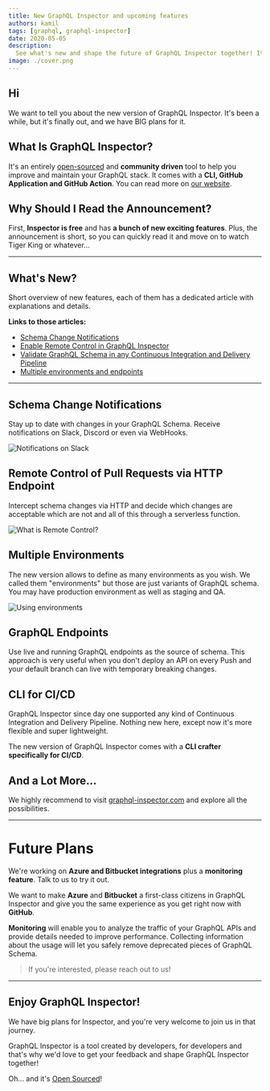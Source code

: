 ```yaml
---
title: New GraphQL Inspector and upcoming features
authors: kamil
tags: [graphql, graphql-inspector]
date: 2020-05-05
description:
  See what's new and shape the future of GraphQL Inspector together! It's entirely open-sourced!
image: ./cover.png
---
```


## Hi

We want to tell you about the new version of GraphQL Inspector. It's been a while, but it's finally
out, and we have BIG plans for it.

## What Is GraphQL Inspector?

It's an entirely [open-sourced](https://github.com/kamilkisiela/graphql-inspector) and **community
driven** tool to help you improve and maintain your GraphQL stack. It comes with a **CLI, GitHub
Application and GitHub Action**. You can read more on [our website](https://graphql-inspector.com).

## Why Should I Read the Announcement?

First, **Inspector is free** and has **a bunch of new exciting features**. Plus, the announcement is
short, so you can quickly read it and move on to watch Tiger King or whatever...

---

## What's New?

Short overview of new features, each of them has a dedicated article with explanations and details.

**Links to those articles:**

- [Schema Change Notifications](/blog/schema-change-notifications)
- [Enable Remote Control in GraphQL Inspector](/blog/remote-control-graphql-inspector)
- [Validate GraphQL Schema in any Continuous Integration and Delivery Pipeline](/blog/ci-ci-graphql-inspector)
- [Multiple environments and endpoints](/blog/multiple-environments-endpoints-graphql-inspector)

---

## Schema Change Notifications

Stay up to date with changes in your GraphQL Schema. Receive notifications on Slack, Discord or even
via WebHooks.

![Notifications on Slack](../schema-change-notifications/slack.png 'Notifications on Slack')

## Remote Control of Pull Requests via HTTP Endpoint

Intercept schema changes via HTTP and decide which changes are acceptable which are not and all of
this through a serverless function.

![](../remote-control-graphql-inspector/remote-graph.png 'What is Remote Control?')

## Multiple Environments

The new version allows to define as many environments as you wish. We called them "environments" but
those are just variants of GraphQL schema. You may have production environment as well as staging
and QA.

![](../multiple-environments-endpoints-graphql-inspector/graph.png 'Using environments')

## GraphQL Endpoints

Use live and running GraphQL endpoints as the source of schema. This approach is very useful when
you don't deploy an API on every Push and your default branch can live with temporary breaking
changes.

## CLI for CI/CD

GraphQL Inspector since day one supported any kind of Continuous Integration and Delivery Pipeline.
Nothing new here, except now it's more flexible and super lightweight.

The new version of GraphQL Inspector comes with a **CLI crafter specifically for CI/CD**.

## And a Lot More...

We highly recommend to visit [graphql-inspector.com](https://graphql-inspector.com) and explore all
the possibilities.

---

# Future Plans

We're working on **Azure and Bitbucket integrations** plus a **monitoring feature**. Talk to us to
try it out.

We want to make **Azure** and **Bitbucket** a first-class citizens in GraphQL Inspector and give you
the same experience as you get right now with **GitHub**.

**Monitoring** will enable you to analyze the traffic of your GraphQL APIs and provide details
needed to improve performance. Collecting information about the usage will let you safely remove
deprecated pieces of GraphQL Schema.

> If you're interested, please reach out to us!

---

## Enjoy GraphQL Inspector!

We have big plans for Inspector, and you're very welcome to join us in that journey.

GraphQL Inspector is a tool created by developers, for developers and that's why we'd love to get
your feedback and shape GraphQL Inspector together!

Oh... and it's [Open Sourced](https://github.com/kamilkisiela/graphql-inspector)!

